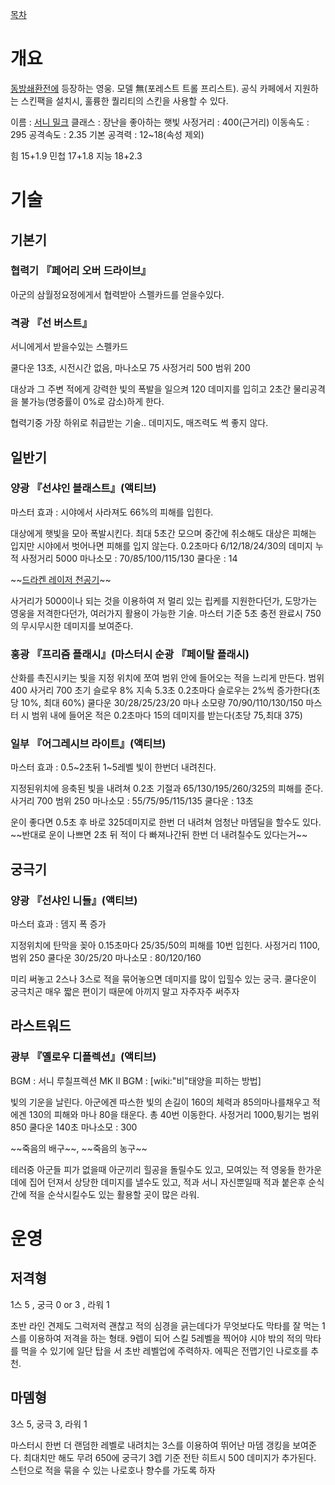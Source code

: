 [[목차]]

= 개요 =

[[동방쇄환전]]에 등장하는 영웅. 모델 無(포레스트 트롤 프리스트). 공식 카페에서 지원하는 스킨팩을 설치시, 훌륭한 퀄리티의 스킨을 사용할 수 있다.

이름 : [[서니 밀크]]
클래스 : 장난을 좋아하는 햇빛
사정거리 : 400(근거리)
이동속도 : 295
공격속도 :  2.35
기본 공격력 : 12~18(속성 제외)

힘 15+1.9
민첩 17+1.8
지능 18+2.3

= 기술 =
== 기본기 ==
=== 협력기 『페어리 오버 드라이브』 ===
아군의 삼월정요정에게서 협력받아 스펠카드를 얻을수있다.
=== 격광 『선 버스트』 ===
서니에게서 받을수있는 스펠카드

쿨다운 13초, 시전시간 없음, 마나소모 75
사정거리 500 범위 200

대상과 그 주변 적에게 강력한 빛의 폭발을 일으켜 120 데미지를 입히고 2초간 물리공격을 불가능(명중률이 0%로 감소)하게 한다.

협력기중 가장 하위로 취급받는 기술.. 데미지도, 매즈력도 썩 좋지 않다.  

== 일반기 ==
=== 양광 『선샤인 블래스트』(액티브) ===
마스터 효과 : 시야에서 사라져도 66%의 피해를 입힌다.

대상에게 햇빛을 모아 폭발시킨다. 최대 5초간 모으며 중간에 취소해도 대상은 피해는 입지만 시야에서 벗어나면 피해를 입지 않는다.
0.2초마다 6/12/18/24/30의 데미지 누적
사정거리 5000
마나소모 : 70/85/100/115/130
쿨다운 : 14

~~[[드라켄 레이저 천공기]]~~

사거리가 5000이나 되는 것을 이용하여 저 멀리 있는 립케를 지원한다던가, 도망가는 영웅을 저격한다던가, 여러가지 활용이 가능한 기술. 마스터 기준 5초 충전 완료시 750의 무시무시한 데미지를 보여준다.



=== 홍광 『프리즘 플래시』(마스터시 순광 『페이탈 플래시) ===
산화를 촉진시키는 빛을 지정 위치에 쪼여 범위 안에 들어오는 적을 느리게 만든다.
범위 400
사거리 700
초기 슬로우 8%
지속 5.3초
0.2초마다 슬로우는 2%씩 증가한다(초당 10%, 최대 60%)
쿨다운 30/28/25/23/20
마나 소모량 70/90/110/130/150
마스터 시 범위 내에 들어온 적은 0.2초마다 15의 데미지를 받는다(초당 75,최대 375)



=== 일부 『어그레시브 라이트』(액티브) ===
마스터 효과 : 0.5~2초뒤 1~5레벨 빛이 한번더 내려친다.

지정된위치에 응축된 빛을 내려쳐 0.2초 기절과 65/130/195/260/325의 피해를 준다.
사거리 700 범위 250
마나소모 : 55/75/95/115/135
쿨다운 : 13초

운이 좋다면 0.5초 후 바로 325데미지로 한번 더 내려쳐 엄청난 마뎀딜을 할수도 있다. ~~반대로 운이 나쁘면 2초 뒤 적이 다 빠져나간뒤 한번 더 내려칠수도 있다는거~~


== 궁극기 ==
=== 양광 『선샤인 니들』(액티브) ===
마스터 효과 : 뎀지 폭 증가

지정위치에 탄막을 꽂아 0.15초마다 25/35/50의 피해를 10번 입힌다.
사정거리 1100, 범위 250
쿨다운 30/25/20
마나소모 : 80/120/160

미리 써놓고 2스나 3스로 적을 묶어놓으면 데미지를 많이 입힐수 있는 궁극. 쿨다운이 궁극치곤 매우 짧은 편이기 때문에 아끼지 말고 자주자주 써주자


== 라스트워드 ==
=== 광부 『옐로우 디플렉션』(액티브) ===

BGM : 서니 루칠프렉션
MK II BGM : [wiki:"비"태양을 피하는 방법]

빛의 기운을 날린다. 아군에겐 따스한 빛의 손길이 160의 체력과 85의마나를채우고 적에겐 130의 피해와 마나 80을 태운다.
총 40번 이동한다.
사정거리 1000,튕기는 범위 850
쿨다운 140초
마나소모 : 300

~~죽음의 배구~~, ~~죽음의 농구~~

테러중 아군들 피가 없을때 아군끼리 힐공을 돌릴수도 있고, 모여있는 적 영웅들 한가운데에 집어 던져서 상당한 데미지를 낼수도 있고, 적과 서니 자신뿐일때 적과 붙은후 순식간에 적을 순삭시킬수도 있는 활용할 곳이 많은 라워.



= 운영 =
== 저격형 ==
1스 5 , 궁극 0 or 3 , 라워 1

초반 라인 견제도 그럭저럭 괜찮고 적의 심경을 긁는데다가 무엇보다도 막타를 잘 먹는 1스를 이용하여 저격을 하는 형태. 9렙이 되어 스킬 5레벨을 찍어야 시야 밖의 적의 막타를 먹을 수 있기에 일단 탑을 서 초반 레벨업에 주력하자. 에픽은 전맵기인 나로호를 추천.



== 마뎀형 ==
3스 5, 궁극 3, 라워 1

마스터시 한번 더 랜덤한 레벨로 내려치는 3스를 이용하여 뛰어난 마뎀 갱킹을 보여준다. 최대치만 해도 무려 650에 궁극기 3렙 기준 전탄 히트시 500 데미지가 추가된다. 스턴으로 적을 묶을 수 있는 나로호나 향수를 가도록 하자
